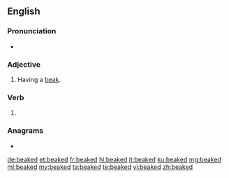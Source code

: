 ==English==

===Pronunciation===
* {{IPA|/biːkt/|lang=en}}

===Adjective===
{{en-adj|-}}

# Having a [[beak]].

===Verb===
{{head|en|verb form}}

# {{en-past of|beak}}

===Anagrams===
* {{l|en|debeak}}

[[de:beaked]]
[[et:beaked]]
[[fr:beaked]]
[[hi:beaked]]
[[it:beaked]]
[[ku:beaked]]
[[mg:beaked]]
[[ml:beaked]]
[[my:beaked]]
[[ta:beaked]]
[[te:beaked]]
[[vi:beaked]]
[[zh:beaked]]